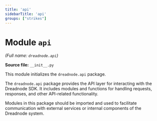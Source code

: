 ```yaml
---
title: 'api'
sidebarTitle: 'api'
groups: ["strikes"]
---
```


# Module `api`

*(Full name: `dreadnode.api`)*

**Source file:** `__init__.py`

This module initializes the `dreadnode.api` package.

The `dreadnode.api` package provides the API layer for interacting with the
Dreadnode SDK. It includes modules and functions for handling requests,
responses, and other API-related functionality.

Modules in this package should be imported and used to facilitate communication
with external services or internal components of the Dreadnode system.

